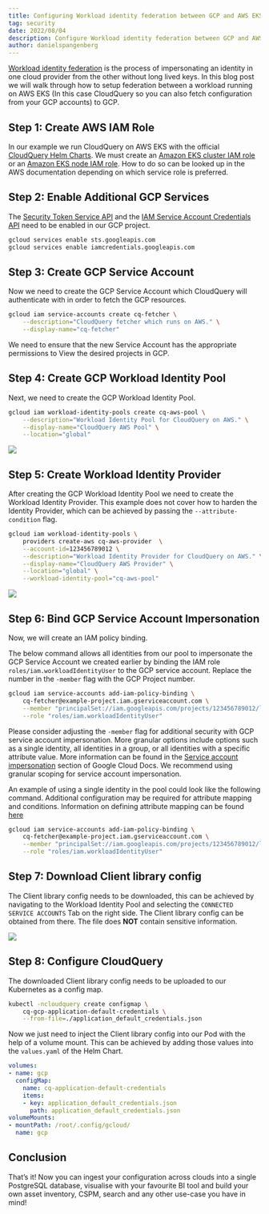 ```yaml
---
title: Configuring Workload identity federation between GCP and AWS EKS
tag: security
date: 2022/08/04
description: Configure Workload identity federation between GCP and AWS EKS
author: danielspangenberg
---
```



<BlogHeader/>


[Workload identity federation](https://cloud.google.com/iam/docs/configuring-workload-identity-federation) is the process of impersonating an identity in one cloud provider from the other without long lived keys. In this blog post we will walk through how to setup federation between a workload running on AWS EKS (In this case CloudQuery so you can also fetch configuration from your GCP accounts) to GCP.



## Step 1: Create AWS IAM Role

In our example we run CloudQuery on AWS EKS with the official [CloudQuery Helm Charts](https://github.com/cloudquery/helm-charts). We must create an [Amazon EKS cluster IAM role](https://docs.aws.amazon.com/eks/latest/userguide/service_IAM_role.html) or an [Amazon EKS node IAM role](https://docs.aws.amazon.com/eks/latest/userguide/create-node-role.html). How to do so can be looked up in the AWS documentation depending on which service role is preferred.


## Step 2: Enable Additional GCP Services

The [Security Token Service API](https://cloud.google.com/iam/docs/reference/sts/rest) and the [IAM Service Account Credentials API](https://cloud.google.com/iam/docs/reference/credentials/rest) need to be enabled in our GCP project.

```bash copy
gcloud services enable sts.googleapis.com
gcloud services enable iamcredentials.googleapis.com
```


## Step 3: Create GCP Service Account

Now we need to create the GCP Service Account which CloudQuery will authenticate with in order to fetch the GCP resources.

```bash copy
gcloud iam service-accounts create cq-fetcher \
    --description="CloudQuery fetcher which runs on AWS." \
    --display-name="cq-fetcher"
```

We need to ensure that the new Service Account has the appropriate permissions to View the desired projects in GCP.


## Step 4: Create GCP Workload Identity Pool

Next, we need to create the GCP Workload Identity Pool.

```bash copy
gcloud iam workload-identity-pools create cq-aws-pool \
    --description="Workload Identity Pool for CloudQuery on AWS." \
    --display-name="CloudQuery AWS Pool" \
    --location="global"
```

![](/images/blog/configuring-workload-identity-federation-between-gcp-and-aws-eks/image0.png)


## Step 5: Create Workload Identity Provider

After creating the GCP Workload Identity Pool we need to create the Workload Identity Provider. This example does not cover how to harden the Identity Provider, which can be achieved by passing the `--attribute-condition` flag.

```bash copy
gcloud iam workload-identity-pools \
    providers create-aws cq-aws-provider  \
    --account-id=123456789012 \
    --description="Workload Identity Provider for CloudQuery on AWS." \
    --display-name="CloudQuery AWS Provider" \
    --location="global" \
    --workload-identity-pool="cq-aws-pool"
```

![](/images/blog/configuring-workload-identity-federation-between-gcp-and-aws-eks/image1.png)


## Step 6: Bind GCP Service Account Impersonation

Now, we will create an IAM policy binding.

The below command allows all identities from our pool to impersonate the GCP Service Account we created earlier by binding the IAM role `roles/iam.workloadIdentityUser` to the GCP service account.  Replace the number in the `-member` flag with the GCP Project number. 

```bash copy
gcloud iam service-accounts add-iam-policy-binding \
    cq-fetcher@example-project.iam.gserviceaccount.com \
    --member "principalSet://iam.googleapis.com/projects/123456789012/locations/global/workloadIdentityPools/cq-aws-pool/*" \
    --role "roles/iam.workloadIdentityUser"
```

Please consider adjusting the `-member` flag for additional security with GCP service account impersonation. More granular options include options such as a single identity, all identities in a group, or all identities with a specific attribute value.  More information can be found in the [Service account impersonation](https://cloud.google.com/iam/docs/workload-identity-federation#impersonation) section of Google Cloud Docs.  We recommend using granular scoping for service account impersonation.

An example of using a single identity in the pool could look like the following command.  Additional configuration may be required for attribute mapping and conditions.  Information on defining attribute mapping can be found [here](https://cloud.google.com/iam/docs/workload-identity-federation-with-other-clouds#aws)

```bash copy
gcloud iam service-accounts add-iam-policy-binding \
    cq-fetcher@example-project.iam.gserviceaccount.com \
    --member "principalSet://iam.googleapis.com/projects/123456789012/locations/global/workloadIdentityPools/cq-aws-pool/attribute.aws_role/CQ_AWS_Role" \
    --role "roles/iam.workloadIdentityUser"
```

## Step 7: Download Client library config

The Client library config needs to be downloaded, this can be achieved by navigating to the Workload Identity Pool and selecting the `CONNECTED SERVICE ACCOUNTS` Tab on the right side. The Client library config can be obtained from there. The file does **NOT** contain sensitive information.

![](/images/blog/configuring-workload-identity-federation-between-gcp-and-aws-eks/image2.png)


## Step 8: Configure CloudQuery

The downloaded Client library config needs to be uploaded to our Kubernetes as a config map.

```bash copy
kubectl -ncloudquery create configmap \
    cq-gcp-application-default-credentials \
    --from-file=./application_default_credentials.json
```

Now we just need to inject the Client library config into our Pod with the help of a volume mount. This can be achieved by adding those values into the `values.yaml` of the Helm Chart.

```yaml copy
volumes:
- name: gcp
  configMap:
    name: cq-application-default-credentials
    items:
    - key: application_default_credentials.json
      path: application_default_credentials.json
volumeMounts:
- mountPath: /root/.config/gcloud/
  name: gcp
```


## Conclusion

That’s it! Now you can ingest your configuration across clouds into a single PostgreSQL database, visualise with your favourite BI tool and build your own asset inventory, CSPM, search and any other use-case you have in mind! 
